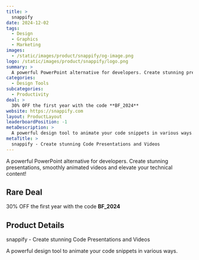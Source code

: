 ```yaml
---
title: >
  snappify
date: 2024-12-02
tags:
  - Design
  - Graphics
  - Marketing
images:
  - /static/images/product/snappify/og-image.png
logo: /static/images/product/snappify/logo.png
summary: >
  A powerful PowerPoint alternative for developers. Create stunning presentations, smoothly animated videos and elevate your technical content!
categories:
  - Design Tools
subcategories:
  - Productivity
deal: >
  30% OFF the first year with the code **BF_2024**
website: https://snappify.com
layout: ProductLayout
leaderboardPosition: -1
metaDescription: >
  A powerful design tool to animate your code snippets in various ways.
metaTitle: >
  snappify - Create stunning Code Presentations and Videos
---
```

A powerful PowerPoint alternative for developers. Create stunning presentations, smoothly animated videos and elevate your technical content!

## Rare Deal

30% OFF the first year with the code **BF_2024**

## Product Details

snappify - Create stunning Code Presentations and Videos

A powerful design tool to animate your code snippets in various ways.
